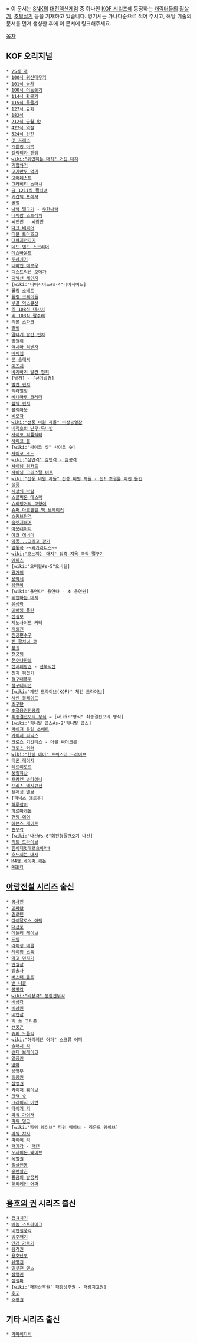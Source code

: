 ※ 이 문서는 [[SNK]]의 [[대전액션게임]] 중 하나인 [[KOF 시리즈]]에 등장하는 [[캐릭터]]들의 [[필살기]], [[초필살기]] 등을 기재하고 있습니다. 명기시는 가나다순으로 적어 주시고, 해당 기술의 문서를 먼저 생성한 후에 이 문서에 링크해주세요.

[[목차]]
== KOF 오리지널 == 
 * [[75식 개]]
 * [[100식 귀신태우기]]
 * [[101식 농차]]
 * [[108식 어둠쫓기]] 
 * [[114식 황물기]]
 * [[115식 독물기]]
 * [[127식 규화]]
 * [[182식]]
 * [[212식 금월 양]]
 * [[427식 역철]]
 * [[524식 신진]]
 * [[갓 프레스]]
 * [[개틀링 어택]]
 * [[갤럭티카 팬텀]]
 * [[wiki:"위압하는 대지" 거친 대지]]
 * [[거합차기]]
 * [[고기만두 먹기]]
 * [[고어페스트]]
 * [[그라비티 스매시]]
 * [[금 1211식 팔치녀]]
 * [[기간틱 프레셔]]
 * [[꿀벌]]
 * [[나락 떨구기]] - [[무한나락]]
 * [[네이팜 스트레치]]
 * [[뇌인권]] - [[뇌광권]]
 * [[다크 배리어]]
 * [[더블 토마호크]]
 * [[대파괴던지기]]
 * [[데드 엔드 스크리머]]
 * [[데스바운드]]
 * [[두상치기]]
 * [[디바인 애로우]]
 * [[디스트럭션 오메가]]
 * [[디렉션 체인지]]
 * [wiki:"디어사이드#s-4"디어사이드]
 * [[롤링 소배트]]
 * [[롤링 크레이들]]
 * [[루갈 익스큐션]]
 * [[리 108식 대사치]]
 * [[리 108식 팔주배]]
 * [[리볼 스파크]] 
 * [[말벌]]
 * [[말타기 발칸 펀치]]
 * [[망월취]]
 * [[맥시마 리벤져]]
 * [[메이헴]]
 * [[문 슬래셔]]
 * [[미즈치]]
 * [[바리바리 발칸 펀치]]
 * [발경] - [선기발경]
 * [[발칸 펀치]]
 * [[백라멸정]]
 * [[베니마루 코레더]]
 * [[볼텍 런처]]
 * [[블랙아웃]]
 * [[비모각]]
 * [[wiki:"선풍 비원 자돌" 비상공열참]]
 * [[비적오의 난무-독나방]]
 * [[사이코 리플렉터]]
 * [[사이코 볼]]
 * [wiki:"싸이코 샷" 사이코 슛]
 * [[사이코 소드]]
 * [[wiki:"삼연격" 삼연격 - 삼공격]]
 * [[샤이닝 위저드]]
 * [[샤이닝 크리스탈 비트]]
 * [[wiki:"선풍 비원 자돌" 선풍 비원 자돌 - 진! 초절륜 회전 돌인]]
 * [[설풍]]
 * [[세상의 바람]]
 * [[스콜피온 데스락]]
 * [[슈뢰딩거의 고양이]]
 * [[슈퍼 아르헨틴 백 브레이커]]
 * [[스톰브링거]]
 * [[슬렛지해머]]
 * [[아웃레이지]]
 * [[아크 에너미]]
 * [[악몽...그리고 광기]]
 * [[암통곡]] ~~[[와카라디스]]~~
 * [[wiki:"흐느끼는 대지" 암흑 지옥 극락 떨구기]]
 * [[에이스]]
 * [wiki:"오버킬#s-5"오버킬]
 * [[왕거미]]
 * [[용악쇄]]
 * [[용연아]]
 * [wiki:"용연타" 용연타 - 초 용연권]
 * [[위압하는 대지]]
 * [[유성락]]
 * [[이어링 폭탄]]
 * [[전질보]]
 * [[제노사이드 커터]]
 * [[지뢰진]]
 * [[진공편수구]]
 * [[진 팔치녀 교]]
 * [[창귀]]
 * [[천궁퇴]]
 * [[천수나한살]]
 * [[천지패황권]] - [[전북익산]]
 * [[천지 뒤집기]]
 * [[철구대폭주]]
 * [[철구대회전]]
 * [wiki:"체인 드라이브(KOF)" 체인 드라이브]
 * [[체인 블레이드]]
 * [[초구탄]]
 * [[초절용권진공참]]
 * [[최종결전오의 무식]] = [wiki:"영식" 최종결전오의 영식]
 * [wiki:"카니발 콥스#s-2"카니발 콥스]
 * [[카이저 듀얼 소배트]]
 * [[카이저 피닉스]]
 * [[크로스 기간티스]] - [[더블 싸이크론]]
 * [[크로스 커터]]
 * [[wiki:"헌팅 에어" 트위스터 드라이브]]
 * [[티폰 레이지]]
 * [[테르미도르]]
 * [[풍림화산]]
 * [[프랑켄 슈타이너]]
 * [[프리즈 엑시큐션]]
 * [[플래싱 엘보]]
 * [피닉스 애로우]
 * [[하루살이]]
 * [[하르마게돈]]
 * [[헌팅 에어]]
 * [[헤븐즈 게이트]]
 * [[환무각]]
 * [wiki:"나선#s-6"회전형돌관오기 나선]
 * [[히트 드라이브]]
 * [[힘이제멋대로으아악!]]
 * [[흐느끼는 대지]]
 * [[M4형 베이퍼 캐논]]
 * [[RED킥]]

== [[아랑전설 시리즈]] 출신 ==
 * [[공사진]]
 * [[공파탄]]
 * [[길로틴]]
 * [[다이달로스 어택]]
 * [[대선풍]]
 * [[데들리 레이브]]
 * [[드릴]]
 * [[라이징 태클]] 
 * [[레이징 스톰]]
 * [[막고 던지기]]
 * [[반월참]]
 * [[뱀술사]]
 * [[버스터 울프]]
 * [[번 너클]]
 * [[봉황각]]
 * [[wiki:"비상각" 봉황천무각]]
 * [[비상각]]
 * [[비상권]]
 * [[비연참]]
 * [[빅 폴 그리폰]]
 * [[선풍곤]]
 * [[슈퍼 드롭킥]]
 * [[wiki:"허리케인 어퍼" 스크류 어퍼]]
 * [[슬래시 킥]]
 * [[썬더 브레이크]]
 * [[열풍권]]
 * [[영아]]
 * [[용염무]]
 * [[질풍권]]
 * [[참영권]]
 * [[카이저 웨이브]]
 * [[크랙 슛]]
 * [[크레이지 이반]]
 * [[타이거 킥]]
 * [[파워 가이저]]
 * [[파워 덩크]]
 * [wiki:"파워 웨이브" 파워 웨이브 - 라운드 웨이브]
 * [[파워 챠지]]
 * [[파이어 킥]]
 * [[패기각]] - [[패캔]]
 * [[포세이돈 웨이브]]
 * [[폭렬권]]
 * [[필살인봉]]
 * [[홍련살곤]]
 * [[황금의 발꿈치]]
 * [[허리케인 어퍼]]
== [[용호의 권]] 시리즈 출신 ==
 * [[겹쳐치기]]
 * [[베놈 스트라이크]]
 * [[비연질풍각]]
 * [[빙주깨기]]
 * [[안개 가르기]]
 * [[용격권]]
 * [[용호난무]]
 * [[유영진]]
 * [[일루전 댄스]]
 * [[잠열권]]
 * [[참철파]]
 * [wiki:"패왕상후권" 패왕상후권 - 패왕지고권]
 * [[호포]]
 * [[호황권]]
== 기타 시리즈 출신 ==
 * [[카마이타치]]

